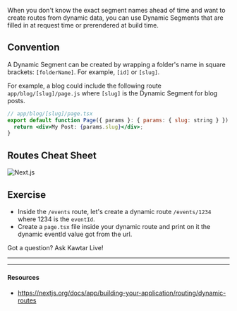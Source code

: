 When you don't know the exact segment names ahead of time and want to create routes from dynamic data, you can use Dynamic Segments that are filled in at request time or prerendered at build time.

## Convention

A Dynamic Segment can be created by wrapping a folder's name in square brackets: `[folderName]`. For example, `[id]` or `[slug]`.

For example, a blog could include the following route `app/blog/[slug]/page.js` where `[slug]` is the Dynamic Segment for blog posts.

```jsx
// app/blog/[slug]/page.tsx
export default function Page({ params }: { params: { slug: string } }) {
  return <div>My Post: {params.slug}</div>;
}
```

## Routes Cheat Sheet

![Next.js](../../images/routes.PNG)

## Exercise

- Inside the `/events` route, let's create a dynamic route `/events/1234` where 1234 is the `eventId`.
- Create a `page.tsx` file inside your dynamic route and print on it the dynamic eventId value got from the url.

Got a question? Ask Kawtar Live!

---

---

#### Resources

- https://nextjs.org/docs/app/building-your-application/routing/dynamic-routes
